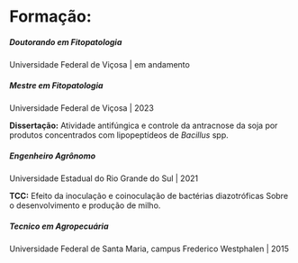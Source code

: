 
# Formação:



##### **Doutorando em Fitopatologia** 
Universidade Federal de Viçosa | em andamento

##### **Mestre em Fitopatologia** 

Universidade Federal de Viçosa | 2023

**Dissertação:**  Atividade antifúngica e controle da antracnose da soja por produtos concentrados com lipopeptídeos de _Bacillus_ spp.


##### **Engenheiro Agrônomo** 

Universidade Estadual do Rio Grande do Sul | 2021

**TCC:** Efeito da inoculação e coinoculação de bactérias diazotróficas Sobre o desenvolvimento e produção de milho.


##### **Tecnico em Agropecuária** 

Universidade Federal de Santa Maria, campus Frederico Westphalen | 2015

